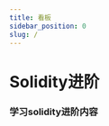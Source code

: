 ```yaml
---
title: 看板
sidebar_position: 0
slug: /
---
```



# Solidity进阶
### 学习solidity进阶内容
<PageMetadata
  title="Solidity进阶"
  description="学习solidity进阶内容！"
  image="https://vjcxgodediuyprqxqpzo.supabase.co/storage/v1/object/public/images/102.png"
/>
<QuizDashboard courseId={SOLIDITY_ADVANCED_ID}></QuizDashboard>
